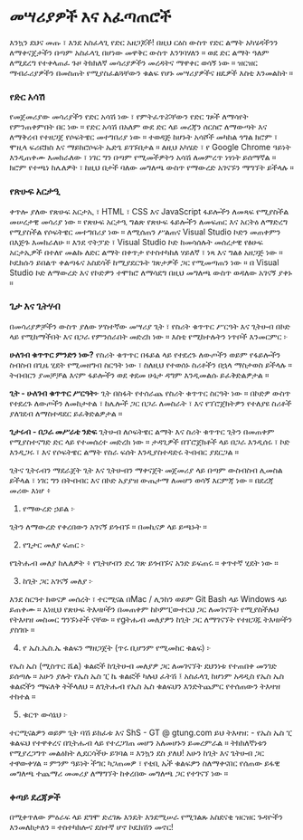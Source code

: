 
# መሣሪያዎች እና አፈጣጠሮች


እንኳን ደህና መጡ ፣ እንደ አስፈላጊ የድር አዘጋጆች! በዚህ ርዕስ ውስጥ የድር ልማት አካሄዳችንን ለማቀናጀታችን በጣም አስፈላጊ በሆነው መዋቅር ውስጥ እንገባሃለን ። ወደ ድር ልማት ዓለም ለሚደረግ የተቀላጠፈ ጉዞ ትክክለኛ መሳሪያዎችን መረዳትና ማዋቀር ወሳኝ ነው ። ዝርዝር ማብራሪያዎችን በመስጠት የሚያስፈልጓቸውን ቁልፍ የሆኑ መሣሪያዎችና ዘዴዎች እስቲ እንመልከት ።

<Steps>

### የድር አሳሽ
የመጀመሪያው መሳሪያችን የድር አሳሽ ነው ፣ የምትፈጥሯቸውን የድር ገጾች ለማሳየት የምንጠቀምበት በር ነው ። የድር አሳሽ በአለም ውደ ድር ላይ መረጃን ሰርስሮ ለማውጣት እና ለማቅረብ የተዘጋጀ የሶፍትዌር መተግበሪያ ነው ። ተወዳጅ ከሆኑት አሳሾች መካከል ጎግል ክሮም ፣ ሞዚላ ፍሪፎክስ እና ማይክሮሶፍት ኤድጌ ይገኙበታል ። ለዚህ አካሄድ ፣ የ Google Chrome ዓይነት እንዲጠቀሙ እመክራለው ፣ ነገር ግን በጣም የሚመችዎትን አሳሽ ለመምረጥ ነፃነት ይሰማኛል ። ክሮም የተጫነ ከሌለዎት ፣ ከዚህ በታች ባለው መግለጫ ውስጥ የማውረድ አገናኙን ማግኘት ይችላሉ ።

### የጽሁፍ አርታዒ
ቀጥሎ ያለው የጽሁፍ አርታኢ ፣ HTML ፣ CSS እና JavaScript ፋይሎችን ለመጻፍ የሚያስችል መሠረታዊ መሳሪያ ነው ። የጽሁፍ አርታዒ ግልጽ የጽሁፍ ፋይሎችን ለመፍጠር እና አርትዕ ለማድረግ የሚያስችል የሶፍትዌር መተግበሪያ ነው ። ለሚሰጠን ሥልጠና Visual Studio ኮድን መጠቀምን በእጅጉ እመክራለሁ ። እንደ ኖትፓድ ፣ Visual Studio ኮድ ከመሳሰሉት መሰረታዊ የፅሁፍ አርታኢዎች በተለየ መልኩ ለድር ልማት በቀጥታ የተስተካከለ ሃይለኛ ፣ ነጻ እና ግልፅ አዘጋጅ ነው ። ኮዴክሱን ይበልጥ ቀልጣፋና አስደሳች ከሚያደርጉት ገጽታዎች ጋር የሚመጣጠን ነው ። በ Visual Studio ኮድ ለማውረድ እና የኮድዎን ተሞክሮ ለማሳደግ በዚህ መግለጫ ውስጥ ወዳለው አገናኝ ያቀኑ ።

### ጊታ እና ጊትሃብ
በመሳሪያዎቻችን ውስጥ ያለው ሦስተኛው መሣሪያ ጊት ፣ የስሪት ቁጥጥር ሥርዓት እና ጊትሁብ በኮድ ላይ የሚከማችበት እና በጋራ የምንሰራበት መድረክ ነው ። እስቲ የሚከተሉትን ነጥቦች እንመርምር ፦

**ሁለገብ ቁጥጥር ምንድን ነው?**
የስሪት ቁጥጥር በፋይል ላይ የተደረጉ ለውጦችን ወይም የፋይሎችን ስብስብ በጊዜ ሂደት የሚመዘግብ ስርዓት ነው ፣ ስለዚህ የተወሰኑ ስሪቶችን በኋላ ማስታወስ ይችላሉ ። ትብብርን ያመቻቻል እናም ፋይሎችን ወደ ቀደመ ሁኔታ ዳግም እንዲመልሱ ይፈቅድልዎታል ።

**ጊት - ሁለገብ ቁጥጥር ሥርዓት፦**
ጊት በስፋት የተሰራጨ የስሪት ቁጥጥር ስርዓት ነው ። በኮድዎ ውስጥ የተደረጉ ለውጦችን ለመከታተል ፣ ከሌሎች ጋር በጋራ ለመስራት ፣ እና የፕሮጀክትዎን የተለያዩ ስሪቶች ያለገደብ ለማስተዳደር ይፈቅድልዎታል ።

**ጊታሩብ - በጋራ መሥራቴ ንድፍ**
ጊትሁብ ለሶፍትዌር ልማት እና ስሪት ቁጥጥር ጊትን በመጠቀም የሚያስተናግድ ድር ላይ የተመሰረተ መድረክ ነው ። ታዳጊዎች በፕሮጀክቶች ላይ በጋራ እንዲሰሩ ፣ ኮድ እንዲጋሩ ፣ እና የሶፍትዌር ልማት የስራ ፍሰት እንዲያስተዳድሩ ትብብር ያደርጋል ።

ጊትና ጊትሩብን ማደራጀት
ጊት እና ጊትሁብን ማቀናጀት መጀመሪያ ላይ በጣም ውስብስብ ሊመስል ይችላል ፣ ነገር ግን በትብብር እና በኮድ አያያዝ ውጤታማ ለመሆን ወሳኝ እርምጃ ነው ። በደረጃ መሪው እነሆ ፥

1. የማውረድ ኃይል ፦ 

ጊትን ለማውረድ የቀረበውን አገናኝ ይጎብኙ ። በመኪናዎ ላይ ይጫኑት ።

2. የጊታር መለያ ፍጠር ፦

የጌትሑብ መለያ ከሌለዎት ፥ የጊትሆብን ድረ ገጽ ይጎብኙና አንድ ይፍጠሩ ። ቀጥተኛ ሂደት ነው ።

3. ከጊት ጋር አገናኝ መለያ ፦ 

እንደ ስርዓተ ክወናዎ መሰረት ፣ ተርሚናል በMac / ሊንከን ወይም Git Bash ላይ Windows ላይ ይጠቀሙ ። እነዚህ የጽሁፍ ትእዛዞችን በመጠቀም ከኮምፒውተርህ ጋር ለመገናኘት የሚያስችሉህ የትእዛዝ መስመር ግንኙነቶች ናቸው ። የgትሑብ መለያዎን ከጊት ጋር ለማገናኘት የተዘጋጁ ትእዛዞችን ያስገቡ ።

4. የ ኤስ.ኤስ.ኤ ቁልፍን ማዘጋጀት (ጥሩ ቢሆንም የሚመከር ቁልፍ) ፦

የኤስ ኤስ (ሚስጥር ሼል) ቁልፎች ከጊትሁብ መለያዎ ጋር ለመገናኘት ደህንነቱ የተጠበቀ መንገድ ይሰጣሉ ። አሁን ያሉት የኤስ ኤስ ፒ ኬ ቁልፎች ካሉህ ፈትሽ ፤ አስፈላጊ ከሆነም አዳዲስ የኤስ ኤስ ቁልፎችን ማፍለቅ ትችላለህ ። ለጊትሑብ የኤስ ኤስ ቁልፍህን እንድትጨምር የተሰጠውን ትእዛዝ ተከተል ።

5. ቁርጥ ውሳኔህ ፦

ተርሚናልዎን ወይም ጊት ባሽ ይክፈቱ እና ShS - GT @ gtung.com ይህ ትእዛዝ: - የኤስ ኤስ ፒ ቁልፍህ የተዋቀረና በጊትሑብ ላይ የተረጋገጠ መሆን አለመሆኑን ይመረምራል ። ትክክለኛነቱን የሚያረጋግጥ መልዕክት ሊደርሳችሁ ይገባል ።
እንኳን ደስ ያለህ! አሁን ከጊት እና ጌትሁብ ጋር ተዋውቀሃል ። ምንም ዓይነት ችግር ካጋጠመዎ ፣ የቲቢ ኤች ቁልፍዎን ስለማቀናበር የሰጠው ይፋዊ መግለጫ ተጨማሪ መመሪያ ለማግኘት ከቀረበው መግለጫ ጋር የተገናኘ ነው ።

### ቀጣይ ደረጃዎች
በሚቀጥለው ምዕራፍ ላይ ደግሞ ድረገጹ እንዴት እንደሚሠራ የሚገልጹ አስደናቂ ዝርዝር ጉዳዮችን እንመለከታለን ። ተስተካክሎና ደስተኛ ሆኖ ኮዴክሽን መኖር!

</Steps>
